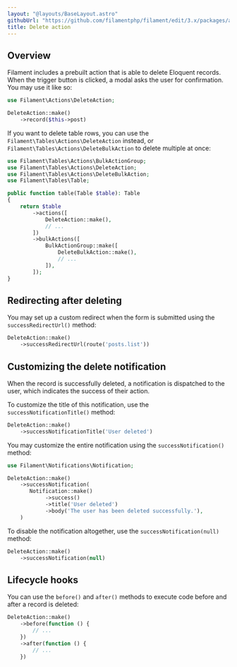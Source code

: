 ```yaml
---
layout: "@layouts/BaseLayout.astro"
githubUrl: "https://github.com/filamentphp/filament/edit/3.x/packages/actions/docs/07-prebuilt-actions/04-delete.md"
title: Delete action
---
```


## Overview

Filament includes a prebuilt action that is able to delete Eloquent records. When the trigger button is clicked, a modal asks the user for confirmation. You may use it like so:

```php
use Filament\Actions\DeleteAction;

DeleteAction::make()
    ->record($this->post)
```

If you want to delete table rows, you can use the `Filament\Tables\Actions\DeleteAction` instead, or `Filament\Tables\Actions\DeleteBulkAction` to delete multiple at once:

```php
use Filament\Tables\Actions\BulkActionGroup;
use Filament\Tables\Actions\DeleteAction;
use Filament\Tables\Actions\DeleteBulkAction;
use Filament\Tables\Table;

public function table(Table $table): Table
{
    return $table
        ->actions([
            DeleteAction::make(),
            // ...
        ])
        ->bulkActions([
            BulkActionGroup::make([
                DeleteBulkAction::make(),
                // ...
            ]),
        ]);
}
```

## Redirecting after deleting

You may set up a custom redirect when the form is submitted using the `successRedirectUrl()` method:

```php
DeleteAction::make()
    ->successRedirectUrl(route('posts.list'))
```

## Customizing the delete notification

When the record is successfully deleted, a notification is dispatched to the user, which indicates the success of their action.

To customize the title of this notification, use the `successNotificationTitle()` method:

```php
DeleteAction::make()
    ->successNotificationTitle('User deleted')
```

You may customize the entire notification using the `successNotification()` method:

```php
use Filament\Notifications\Notification;

DeleteAction::make()
    ->successNotification(
       Notification::make()
            ->success()
            ->title('User deleted')
            ->body('The user has been deleted successfully.'),
    )
```

To disable the notification altogether, use the `successNotification(null)` method:

```php
DeleteAction::make()
    ->successNotification(null)
```

## Lifecycle hooks

You can use the `before()` and `after()` methods to execute code before and after a record is deleted:

```php
DeleteAction::make()
    ->before(function () {
        // ...
    })
    ->after(function () {
        // ...
    })
```
